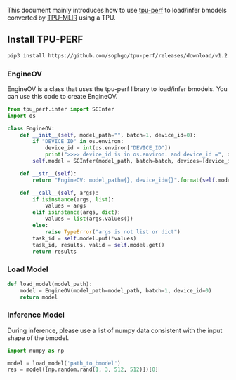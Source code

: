 This document mainly introduces how to use [tpu-perf](https://github.com/sophgo/tpu-perf) to load/infer bmodels converted by [TPU-MLIR](tpu_mlir) using a TPU.

## Install TPU-PERF

```bash
pip3 install https://github.com/sophgo/tpu-perf/releases/download/v1.2.35/tpu_perf-1.2.35-py3-none-manylinux2014_aarch64.whl
```

### EngineOV

EngineOV is a class that uses the tpu-perf library to load/infer bmodels. You can use this code to create EngineOV.

```python
from tpu_perf.infer import SGInfer
import os

class EngineOV:
    def __init__(self, model_path="", batch=1, device_id=0):
        if "DEVICE_ID" in os.environ:
            device_id = int(os.environ["DEVICE_ID"])
            print(">>>> device_id is in os.environ. and device_id =", device_id)
        self.model = SGInfer(model_path, batch=batch, devices=[device_id])

    def __str__(self):
        return "EngineOV: model_path={}, device_id={}".format(self.model_path, self.device_id)

    def __call__(self, args):
        if isinstance(args, list):
            values = args
        elif isinstance(args, dict):
            values = list(args.values())
        else:
            raise TypeError("args is not list or dict")
        task_id = self.model.put(*values)
        task_id, results, valid = self.model.get()
        return results
```

### Load Model

```python
def load_model(model_path):
    model = EngineOV(model_path=model_path, batch=1, device_id=0)
    return model
```

### Inference Model

During inference, please use a list of numpy data consistent with the input shape of the bmodel.

```python
import numpy as np

model = load_model('path_to_bmodel')
res = model([np.random.rand(1, 3, 512, 512)])[0]
```
